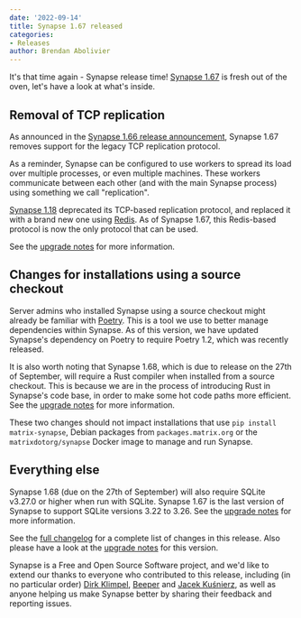 ```yaml
---
date: '2022-09-14'
title: Synapse 1.67 released
categories:
- Releases
author: Brendan Abolivier
---
```



It's that time again - Synapse release time! [Synapse
1.67](https://github.com/matrix-org/synapse/releases/tag/v1.67.0) is fresh out
of the oven, let's have a look at what's inside.

## Removal of TCP replication

As announced in the [Synapse 1.66 release
announcement](https://matrix.org/blog/2022/09/02/synapse-1-66-released), Synapse 1.67 removes support for the legacy TCP replication protocol.

As a reminder, Synapse can be configured to use workers to spread its load over
multiple processes, or even multiple machines. These workers communicate between
each other (and with the main Synapse process) using something we call
"replication".

[Synapse 1.18](https://github.com/matrix-org/synapse/releases/tag/v1.18.0)
deprecated its TCP-based replication protocol, and replaced it with a brand new
one using [Redis](https://redis.io/). As of Synapse 1.67, this Redis-based
protocol is now the only protocol that can be used.

See the [upgrade
notes](https://matrix-org.github.io/synapse/v1.67/upgrade.html#direct-tcp-replication-is-no-longer-supported-migrate-to-redis)
for more information.

## Changes for installations using a source checkout

Server admins who installed Synapse using a source checkout might already be
familiar with [Poetry](https://python-poetry.org/). This is a tool we use
to better manage dependencies within Synapse. As of this version, we have
updated Synapse's dependency on Poetry to require Poetry 1.2, which was recently
released.

It is also worth noting that Synapse 1.68, which is due to release on the 27th
of September, will require a Rust compiler when installed from a source
checkout. This is because we are in the process of introducing Rust in Synapse's
code base, in order to make some hot code paths more efficient. See the [upgrade
notes](https://matrix-org.github.io/synapse/v1.67/upgrade.html#rust-requirement-in-the-next-release)
for more information.

These two changes should not impact installations that use `pip install
matrix-synapse`, Debian packages from `packages.matrix.org` or the
`matrixdotorg/synapse` Docker image to manage and run Synapse.

## Everything else

Synapse 1.68 (due on the 27th of September) will also require SQLite v3.27.0 or
higher when run with SQLite. Synapse 1.67 is the last version of Synapse to
support SQLite versions 3.22 to 3.26. See the [upgrade
notes](https://matrix-org.github.io/synapse/v1.67/upgrade.html#sqlite-version-requirement-in-the-next-release)
for more information.

See the [full
changelog](https://github.com/matrix-org/synapse/releases/tag/v1.67.0) for a
complete list of changes in this release. Also please have a look at the
[upgrade
notes](https://matrix-org.github.io/synapse/v1.67/upgrade#upgrading-to-v1670)
for this version.

Synapse is a Free and Open Source Software project, and we'd like to extend our
thanks to everyone who contributed to this release, including (in no particular
order) [Dirk Klimpel](https://github.com/dklimpel),
[Beeper](https://www.beeper.com/) and [Jacek
Kuśnierz](https://github.com/Vetchu), as well as anyone helping us make Synapse
better by sharing their feedback and reporting issues.


